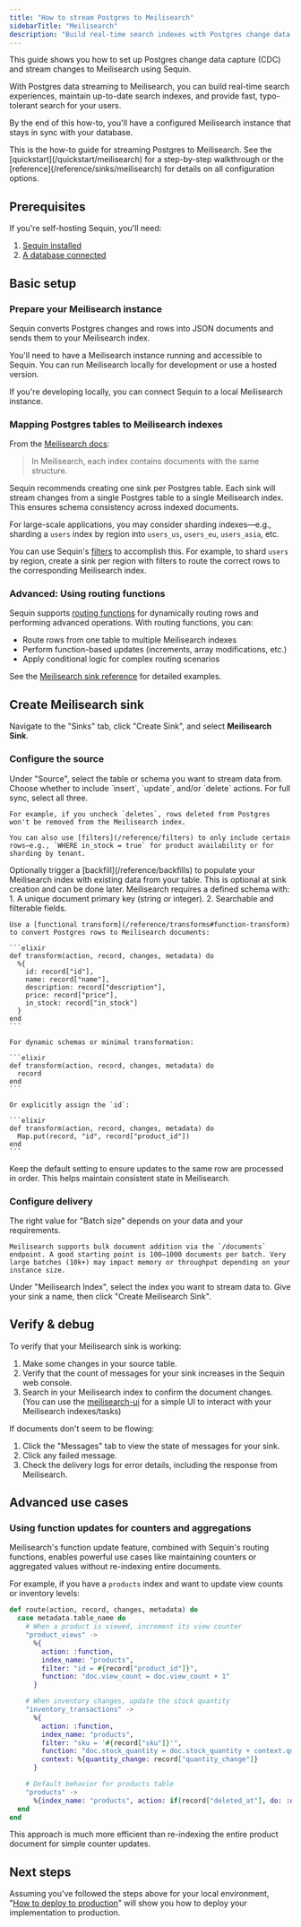 ```yaml
---
title: "How to stream Postgres to Meilisearch"
sidebarTitle: "Meilisearch"
description: "Build real-time search indexes with Postgres change data capture (CDC) and Meilisearch. Learn to keep your search collections in sync with your database."
---
```


This guide shows you how to set up Postgres change data capture (CDC) and stream changes to Meilisearch using Sequin.

With Postgres data streaming to Meilisearch, you can build real-time search experiences, maintain up-to-date search indexes, and provide fast, typo-tolerant search for your users.

By the end of this how-to, you'll have a configured Meilisearch instance that stays in sync with your database.

<Tip>
  This is the how-to guide for streaming Postgres to Meilisearch. See the [quickstart](/quickstart/meilisearch) for a step-by-step walkthrough or the [reference](/reference/sinks/meilisearch) for details on all configuration options.
</Tip>

## Prerequisites

If you're self-hosting Sequin, you'll need:

1. [Sequin installed](/running-sequin)  
2. [A database connected](/connect-postgres)



## Basic setup

### Prepare your Meilisearch instance

Sequin converts Postgres changes and rows into JSON documents and sends them to your Meilisearch index.

You'll need to have a Meilisearch instance running and accessible to Sequin. You can run Meilisearch locally for development or use a hosted version.

<Tip>
  If you're developing locally, you can connect Sequin to a local Meilisearch instance.
</Tip>

### Mapping Postgres tables to Meilisearch indexes

From the [Meilisearch docs](https://www.meilisearch.com/docs/learn/core_concepts/indexes/):

> In Meilisearch, each index contains documents with the same structure.

Sequin recommends creating one sink per Postgres table. Each sink will stream changes from a single Postgres table to a single Meilisearch index. This ensures schema consistency across indexed documents.

For large-scale applications, you may consider sharding indexes—e.g., sharding a `users` index by region into `users_us`, `users_eu`, `users_asia`, etc.

You can use Sequin's [filters](/reference/filters) to accomplish this. For example, to shard `users` by region, create a sink per region with filters to route the correct rows to the corresponding Meilisearch index.

### Advanced: Using routing functions

Sequin supports [routing functions](/reference/routing) for dynamically routing rows and performing advanced operations. With routing functions, you can:
- Route rows from one table to multiple Meilisearch indexes
- Perform function-based updates (increments, array modifications, etc.)
- Apply conditional logic for complex routing scenarios

See the [Meilisearch sink reference](/reference/sinks/meilisearch#routing) for detailed examples.

## Create Meilisearch sink

Navigate to the "Sinks" tab, click "Create Sink", and select **Meilisearch Sink**.

### Configure the source

<Steps>
  <Step title="Select source table or schema">
    Under "Source", select the table or schema you want to stream data from.
  </Step>

  <Step title="Specify filters">
    Choose whether to include `insert`, `update`, and/or `delete` actions. For full sync, select all three.

    For example, if you uncheck `deletes`, rows deleted from Postgres won't be removed from the Meilisearch index.

    You can also use [filters](/reference/filters) to only include certain rows—e.g., `WHERE in_stock = true` for product availability or for sharding by tenant.
  </Step>

  <Step title="Specify backfill">
    Optionally trigger a [backfill](/reference/backfills) to populate your Meilisearch index with existing data from your table. This is optional at sink creation and can be done later.
  </Step>

  <Step title="Transforms">
    Meilisearch requires a defined schema with:
    1. A unique document primary key (string or integer).
    2. Searchable and filterable fields.

    Use a [functional transform](/reference/transforms#function-transform) to convert Postgres rows to Meilisearch documents:

    ```elixir
    def transform(action, record, changes, metadata) do
      %{
        id: record["id"],
        name: record["name"],
        description: record["description"],
        price: record["price"],
        in_stock: record["in_stock"]
      }
    end
    ```

    For dynamic schemas or minimal transformation:

    ```elixir
    def transform(action, record, changes, metadata) do
      record
    end
    ```

    Or explicitly assign the `id`:

    ```elixir
    def transform(action, record, changes, metadata) do
      Map.put(record, "id", record["product_id"])
    end
    ```
  </Step>

  <Step title="Specify message grouping">
    Keep the default setting to ensure updates to the same row are processed in order. This helps maintain consistent state in Meilisearch.
  </Step>
</Steps>

### Configure delivery

<Steps>
  <Step title="Specify batch size">
    The right value for "Batch size" depends on your data and your requirements.

    Meilisearch supports bulk document addition via the `/documents` endpoint. A good starting point is 100–1000 documents per batch. Very large batches (10k+) may impact memory or throughput depending on your instance size.
  </Step>

  <Step title="Select the Meilisearch index you created">
    Under "Meilisearch Index", select the index you want to stream data to.
  </Step>

  <Step title="Create the sink">
    Give your sink a name, then click "Create Meilisearch Sink".
  </Step>
</Steps>

## Verify & debug

To verify that your Meilisearch sink is working:

1. Make some changes in your source table.
2. Verify that the count of messages for your sink increases in the Sequin web console.
3. Search in your Meilisearch index to confirm the document changes. (You can use the [meilisearch-ui](https://github.com/riccox/meilisearch-ui) for a simple UI to interact with your Meilisearch indexes/tasks)

If documents don't seem to be flowing:

1. Click the "Messages" tab to view the state of messages for your sink.
2. Click any failed message.
3. Check the delivery logs for error details, including the response from Meilisearch.

## Advanced use cases

### Using function updates for counters and aggregations

Meilisearch's function update feature, combined with Sequin's routing functions, enables powerful use cases like maintaining counters or aggregated values without re-indexing entire documents.

For example, if you have a `products` index and want to update view counts or inventory levels:

```elixir
def route(action, record, changes, metadata) do
  case metadata.table_name do
    # When a product is viewed, increment its view counter
    "product_views" ->
      %{
        action: :function,
        index_name: "products",
        filter: "id = #{record["product_id"]}",
        function: "doc.view_count = doc.view_count + 1"
      }

    # When inventory changes, update the stock quantity
    "inventory_transactions" ->
      %{
        action: :function,
        index_name: "products",
        filter: "sku = '#{record["sku"]}'",
        function: "doc.stock_quantity = doc.stock_quantity + context.quantity_change",
        context: %{quantity_change: record["quantity_change"]}
      }

    # Default behavior for products table
    "products" ->
      %{index_name: "products", action: if(record["deleted_at"], do: :delete, else: :index)}
  end
end
```

This approach is much more efficient than re-indexing the entire product document for simple counter updates.

## Next steps

Assuming you've followed the steps above for your local environment, "[How to deploy to production](/how-to/deploy-to-production)" will show you how to deploy your implementation to production.
